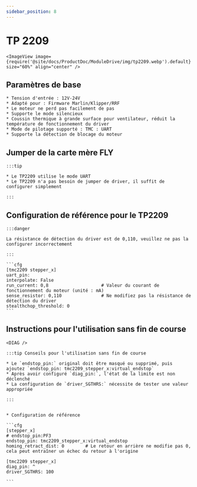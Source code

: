 ```yaml
---
sidebar_position: 8
---
```




# TP 2209

    <ImageView image={require('@site/docs/ProductDoc/ModuleDrive/img/tp2209.webp').default} size="60%" align="center" />


## Paramètres de base

    * Tension d'entrée : 12V-24V
    * Adapté pour : Firmware Marlin/Klipper/RRF
    * Le moteur ne perd pas facilement de pas
    * Supporte le mode silencieux
    * Coussin thermique à grande surface pour ventilateur, réduit la température de fonctionnement du driver
    * Mode de pilotage supporté : TMC : UART
    * Supporte la détection de blocage du moteur


## Jumper de la carte mère FLY

    :::tip

    * Le TP2209 utilise le mode UART
    * Le TP2209 n'a pas besoin de jumper de driver, il suffit de configurer simplement
    
    :::


## Configuration de référence pour le TP2209

    :::danger

    La résistance de détection du driver est de 0,110, veuillez ne pas la configurer incorrectement

    :::

    ```cfg
    [tmc2209 stepper_x]
    uart_pin: 
    interpolate: False
    run_current: 0,8                    # Valeur du courant de fonctionnement du moteur (unité : mA)
    sense_resistor: 0,110               # Ne modifiez pas la résistance de détection du driver
    stealthchop_threshold: 0
    ```



## Instructions pour l'utilisation sans fin de course

    <DIAG />

    :::tip Conseils pour l'utilisation sans fin de course

    * Le `endstop_pin:` original doit être masqué ou supprimé, puis ajoutez `endstop_pin: tmc2209_stepper_x:virtual_endstop`
    * Après avoir configuré `diag_pin:`, l'état de la limite est non déclenché
    * La configuration de `driver_SGTHRS:` nécessite de tester une valeur appropriée

    :::


    * Configuration de référence

    ```cfg
    [stepper_x]
    # endstop_pin:PF3
    endstop_pin: tmc2209_stepper_x:virtual_endstop
    homing_retract_dist: 0        # Le retour en arrière ne modifie pas 0, cela peut entraîner un échec du retour à l'origine

    [tmc2209 stepper_x]
    diag_pin: ^
    driver_SGTHRS: 100
    
    ```